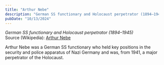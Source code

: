 ```yaml
---
title: "Arthur Nebe"
description: "German SS functionary and Holocaust perpetrator (1894–1945)"
pubDate: "10/13/2024"
---
```


*German SS functionary and Holocaust perpetrator (1894–1945)*  
Source (Wikipedia): [Arthur Nebe][1]

Arthur Nebe was a German SS functionary who held key positions in the security and police apparatus of Nazi Germany and was, from 1941, a major perpetrator of the Holocaust.

[1]: https://en.wikipedia.org/wiki/Arthur_Nebe
